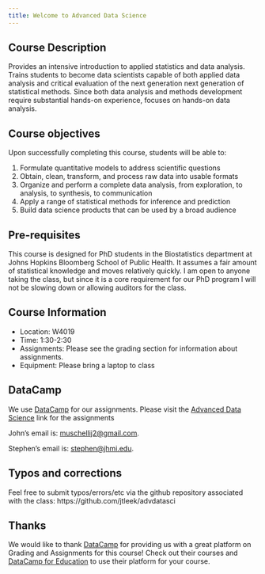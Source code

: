 ```yaml
---
title: Welcome to Advanced Data Science
---
```


## Course Description

Provides an intensive introduction to applied statistics and data analysis. Trains students to become data scientists capable of both applied data analysis and critical evaluation of the next generation next generation of statistical methods. Since both data analysis and methods development require substantial hands-on experience, focuses on hands-on data analysis.

## Course objectives

Upon successfully completing this course, students will be able to:

1. Formulate quantitative models to address scientific questions
2. Obtain, clean, transform, and process raw data into usable formats
3. Organize and perform a complete data analysis, from exploration, to analysis, to synthesis, to communication
4. Apply a range of statistical methods for inference and prediction
5. Build data science products that can be used by a broad audience

## Pre-requisites

This course is designed for PhD students in the Biostatistics department at Johns Hopkins Bloomberg School of Public Health. It assumes a fair amount of statistical knowledge and moves relatively quickly. I am open to anyone taking the class, but since it is a core requirement for our PhD program I will not be slowing down or allowing auditors for the class. 

## Course Information

* Location: W4019
* Time: 1:30-2:30
* Assignments: Please see the grading section for information about assignments. 
* Equipment: Please bring a laptop to class

## DataCamp
We use [DataCamp](https://www.datacamp.com/home) for our assignments.  Please visit the [Advanced Data Science](https://www.datacamp.com/groups/advanced-data-science) link for the assignments

John's email is: [muschellij2@gmail.com](mailto:muschellij2@gmail.com).

Stephen's email is: [stephen@jhmi.edu](mailto:stephen@jhmi.edu).


## Typos and corrections

Feel free to submit typos/errors/etc via the github repository associated with the class: https://github.com/jtleek/advdatasci

## Thanks

We would like to thank [DataCamp](https://www.datacamp.com/home) for providing us with a great platform on Grading and Assignments for this course!  Check out their courses and [DataCamp for Education](https://www.datacamp.com/groups/education) to use their platform for your course.

